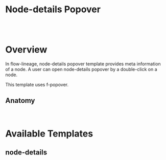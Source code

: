 
<Meta of={NodeDetailsTemplateStories} />

# Node-details Popover

<br />

<br />

# Overview

In flow-lineage, node-details popover template provides meta information of a node.
A user can open node-details popover by a double-click on a node.

This template uses f-popover.

## Anatomy

<f-divider />

<Story of={NodeDetailsTemplateStories.Anatomy} />

<br />

# Available Templates

## node-details

<f-divider />

<Canvas>
  <Story of={NodeDetailsTemplateStories.NodeDetails} />
</Canvas>
